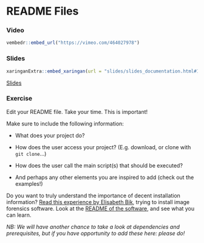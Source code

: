 # README Files

### Video

```r
vembedr::embed_url("https://vimeo.com/464027978")
```

### Slides

```r
xaringanExtra::embed_xaringan(url = "slides/slides_documentation.html#16", ratio = "4:3")

```
[Slides](slides/slides_documentation.html#16)

### Exercise

Edit your README file.
Take your time. This is important!

Make sure to include the following information:

* What does your project do?

* How does the user access your project? (E.g. download, or clone with `git clone`...)

* How does the user call the main script(s) that should be executed?

* And perhaps any other elements you are inspired to add (check out the examples!)

Do you want to truly understand the importance of decent installation information?
[Read this experience by Elisabeth Bik](https://twitter.com/MicrobiomDigest/status/1283082285097422848), trying to install image forensics software.
Look at the [README of the software](https://github.com/GuidoBartoli/sherloq), and see what you can learn.

_NB: We will have another chance to take a look at dependencies and prerequisites, but if you have opportunity to add these here: please do!_
